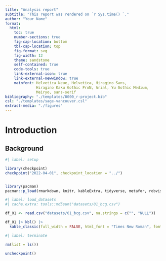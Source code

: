 ```yaml
---
title: "Analysis report"
subtitle: "This report was rendered on `r Sys.time() `."
author: "Your Name"
format: 
  html: 
    toc: true
    number-sections: true
    fig-cap-location: bottom
    tbl-cap-location: top
    fig-format: svg
    fig-width: 12
    theme: sandstone
    self-contained: true
    code-tools: true
    link-external-icon: true
    link-external-newwindow: true
    mainfont: Helvetica Neue, Helvetica, Hiragino Sans,  
              Hiragino Kaku Gothic ProN, Arial, Yu Gothic Medium,  
              Meiryo, sans-serif
bibliography: "./templates/0000_r-project.bib"
csl: "./templates/sage-vancouver.csl"
extract-media: "./figures"
---
```


# Introduction
## Background

```r
#| label: setup

library(checkpoint)
checkpoint("2022-04-01", checkpoint_location = "../")


library(pacman)
pacman::p_load(rmarkdown, knitr, kableExtra, tidyverse, metafor, robvis)

```

```r
#| label: load_datasets
#| cache.extra: tools::md5sum("datasets/01_bcg.csv")

df_01 <- read.csv("datasets/01_bcg.csv", na.strings = c("", "NULL"))

df_01 |> kbl() |> 
  kable_classic(full_width = FALSE, html_font = "Times New Roman", font_size = 10)
```

```r
#| label: terminate

rm(list = ls())

uncheckpoint()

```
